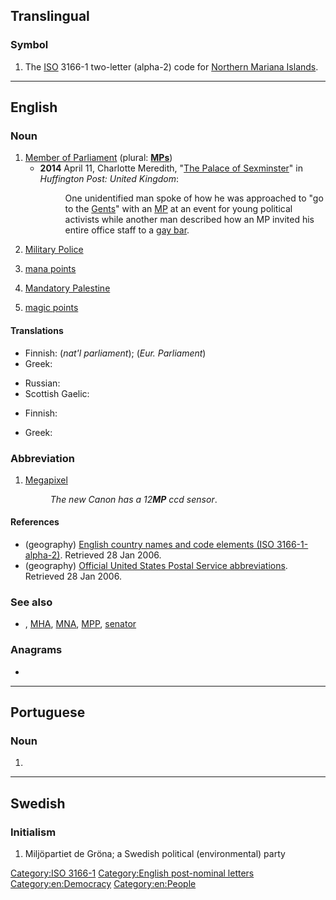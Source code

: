 {{also|mp|Mp|.mp|m.p.|M-p}}
==Translingual==

===Symbol===
{{head|mul|symbol}}

# The [[ISO]] 3166-1 two-letter (alpha-2) code for [[Northern Mariana Islands]].

[[Category:ISO 3166-1]]

----

==English==
{{wikipedia}}

===Noun===
{{en-noun|~}}

# [[Member of Parliament]] (plural: '''[[MPs]]''')
#* '''2014''' April 11, Charlotte Meredith, "[http://www.huffingtonpost.co.uk/2014/04/11/sexual-harassment-parliament-_n_5130551.html The Palace of Sexminster]" in ''Huffington Post: United Kingdom'':
#*: One unidentified man spoke of how he was approached to "go to the [[gents|Gents]]" with an [[MP]] at an event for young political activists while another man described how an MP invited his entire office staff to a [[gay bar]].
# {{lb|en|military}} [[military police|Military Police]]
# {{lb|en|fantasy|_|RPG|fantasy|_|board games|fantasy|_|video games}} [[mana points]]
# {{lb|en|geography}} [[Mandatory Palestine]]
# {{lb|en|fantasy|_|RPG|fantasy|_|board games|fantasy|_|video games}} [[magic points]]

====Translations====
{{trans-top|Member of Parliament}}
* Finnish: {{t|fi|kans.ed.}} (''nat'l parliament''); {{t+|fi|MEP}} (''Eur. Parliament'')
* Greek: {{t+|el|βουλευτής|m|f|sc=Grek}}
{{trans-mid}}
* Russian: {{t+|ru|нарде́п|m}} {{qualifier|people's deputy in Russia}}
* Scottish Gaelic: {{t|gd|BP}}
{{trans-bottom}}

{{trans-top|Military Police}}
* Finnish: {{t|fi|SP}}
{{trans-mid}}
* Greek: {{t|el|ΣΝ|sc=Grek}}
{{trans-bottom}}

===Abbreviation===
{{rfc-header|Abbreviation}}
{{head|en|abbreviation}}

# [[megapixel|Megapixel]]
#: ''The new Canon has a 12'''MP''' ccd sensor''.

====References====
* (geography) [http://www.iso.ch/iso/en/prods-services/iso3166ma/02iso-3166-code-lists/list-en1.html English country names and code elements (ISO 3166-1-alpha-2)]. Retrieved 28 Jan 2006.
* (geography) [http://www.usps.com/ncsc/lookups/abbreviations.html Official United States Postal Service abbreviations]. Retrieved 28 Jan 2006.

===See also===
* {{sense|parliament}} {{l|en|MLA}}, [[MHA]], [[MNA]], [[MPP]], [[senator]]

===Anagrams===
* {{anagrams|en|P.M.|PM|p.m.|pm}}

[[Category:English post-nominal letters]]
[[Category:en:Democracy]]
[[Category:en:People]]

----

==Portuguese==

===Noun===
{{pt-noun|f|s}}

# {{initialism of|medida provisória|lang=pt}}

----

==Swedish==

===Initialism===
{{rfc-header|Initialism}}
{{head|sv|initialism}}

# Miljöpartiet de Gröna; a Swedish political (environmental) party
